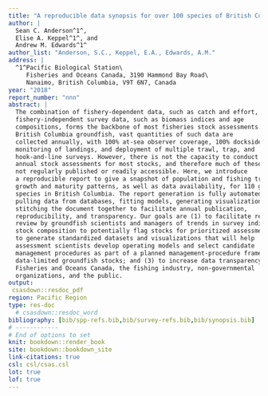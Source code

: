 ```yaml
---
title: "A reproducible data synopsis for over 100 species of British Columbia groundfish"
author: |
  Sean C. Anderson^1^,
  Elise A. Keppel^1^, and
  Andrew M. Edwards^1^
author_list: "Anderson, S.C., Keppel, E.A., Edwards, A.M."
address: |
  ^1^Pacific Biological Station\
     Fisheries and Oceans Canada, 3190 Hammond Bay Road\
     Nanaimo, British Columbia, V9T 6N7, Canada
year: "2018"
report_number: "nnn"
abstract: |
  The combination of fishery-dependent data, such as catch and effort, and
  fishery-independent survey data, such as biomass indices and age
  compositions, forms the backbone of most fisheries stock assessments. For
  British Columbia groundfish, vast quantities of such data are
  collected annually, with 100% at-sea observer coverage, 100% dockside
  monitoring of landings, and deployment of multiple trawl, trap, and
  hook-and-line surveys. However, there is not the capacity to conduct formal
  annual stock assessments for most stocks, and therefore much of these data are
  not regularly published or readily accessible. Here, we introduce
  a reproducible report to give a snapshot of population and fishing trends,
  growth and maturity patterns, as well as data availability, for 110 groundfish
  species in British Columbia. The report generation is fully automated --
  pulling data from databases, fitting models, generating visualizations, and
  stitching the document together to facilitate annual publication,
  reproducibility, and transparency. Our goals are (1) to facilitate regular
  review by groundfish scientists and managers of trends in survey indices and
  stock composition to potentially flag stocks for prioritized assessment; (2)
  to generate standardized datasets and visualizations that will help
  assessment scientists develop operating models and select candidate
  management procedures as part of a planned management-procedure framework for
  data-limited groundfish stocks; and (3) to increase data transparency between
  Fisheries and Oceans Canada, the fishing industry, non-governmental
  organizations, and the public.
output:
 csasdown::resdoc_pdf
region: Pacific Region
type: res-doc
  # csasdown::resdoc_word
bibliography: [bib/spp-refs.bib,bib/survey-refs.bib,bib/synopsis.bib]
# ------------
# End of options to set
knit: bookdown::render_book
site: bookdown::bookdown_site
link-citations: true
csl: csl/csas.csl
lot: true
lof: true
---
```

